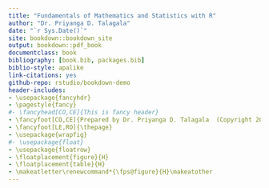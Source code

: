 ```yaml
--- 
title: "Fundamentals of Mathematics and Statistics with R"
author: "Dr. Priyanga D. Talagala"
date: "`r Sys.Date()`"
site: bookdown::bookdown_site
output: bookdown::pdf_book
documentclass: book
bibliography: [book.bib, packages.bib]
biblio-style: apalike
link-citations: yes
github-repo: rstudio/bookdown-demo
header-includes:
- \usepackage{fancyhdr}
- \pagestyle{fancy}
#- \fancyhead[CO,CE]{This is fancy header}
- \fancyfoot[CO,CE]{Prepared by Dr. Priyanga D. Talagala  (Copyright 2023 P. D. Talagala)}
- \fancyfoot[LE,RO]{\thepage}
- \usepackage{wrapfig}
#- \usepackage{float}
- \usepackage{floatrow}
- \floatplacement{figure}{H}
- \floatplacement{table}{H}
- \makeatletter\renewcommand*{\fps@figure}{H}\makeatother
---
```

